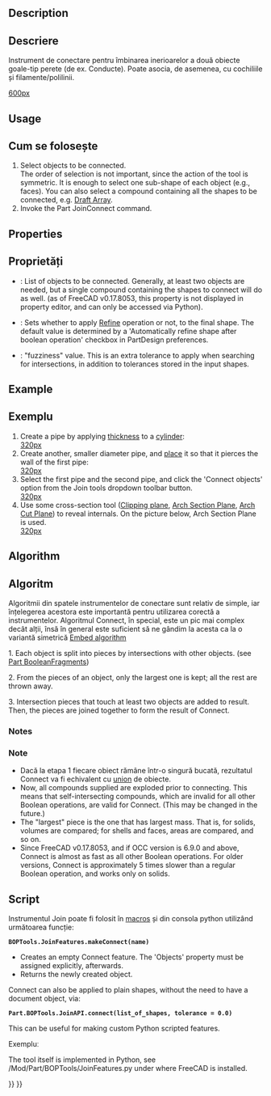 <languages/>

{{Docnav
|[[Part_Common|Common]]
|[[Part_JoinEmbed|JoinEmbed]]
|[[Part_Workbench|Part]]
|IconL=Part_Common.svg
|IconR=Part_JoinEmbed.svg
|IconC=Workbench_Part.svg
}}

<div class="mw-translate-fuzzy">
{{GuiCommand
|Name=Part JoinConnect
|MenuLocation=Part → Join → Connect objects
|Workbenches=[[Part_Workbench|Part]]
|Version=0.16
|SeeAlso=[[Part_JoinEmbed|Part JoinEmbed]], [[Part_JoinCutout|Part JoinCutout]], [[Part_Boolean|Part Boolean]], [[Part_Thickness|Part Thickness]]
}}
</div>

==Description== 

<div class="mw-translate-fuzzy">
==Descriere==
Instrument de conectare pentru îmbinarea inerioarelor a două obiecte goale-tip perete (de ex. Conducte). Poate asocia, de asemenea, cu cochiliile și filamente/polilinii.
</div>

[[image:JoinFeatures_Connect.png|600px]]

==Usage== 

<div class="mw-translate-fuzzy">
==Cum se folosește==
# Select objects to be connected. <br /> The order of selection is not important, since the action of the tool is symmetric. It is enough to select one sub-shape of each object (e.g., faces). You can also select a compound containing all the shapes to be connected, e.g. [[Draft Array]].
# Invoke the Part JoinConnect command.
</div>

==Properties== 

{{TitleProperty|Connect}}

<div class="mw-translate-fuzzy">
==Proprietăți==
{{TitleProperty|Connect}}
* {{PropertyData|Objects}}: List of objects to be connected. Generally, at least two objects are needed, but a single compound containing the shapes to connect will do as well. (as of FreeCAD v0.17.8053, this property is not displayed in property editor, and can only be accessed via Python).
* {{PropertyData|Refine}}: Sets whether to apply [[Part RefineShape|Refine]] operation or not, to the final shape. The default value is determined by a 'Automatically refine shape after boolean operation' checkbox in PartDesign preferences.
* {{PropertyData|Tolerance}}: "fuzziness" value. This is an extra tolerance to apply when searching for intersections, in addition to tolerances stored in the input shapes.
</div>

==Example== 

<div class="mw-translate-fuzzy">
==Exemplu==
# Create a pipe by applying [[Part_Thickness|thickness]] to a [[Part_Cylinder|cylinder]]: <br />[[image:JoinFeatures_Example_step1.png|320px]]
# Create another, smaller diameter pipe, and [[Placement|place]] it so that it pierces the wall of the first pipe: <br />[[image:JoinFeatures_Example_step2.png|320px]]
# Select the first pipe and the second pipe, and click the 'Connect objects' option from the Join tools dropdown toolbar button. <br />[[image:JoinFeatures_Example_step3_Connect.png|320px]]
# Use some cross-section tool ([[Std_ToggleClipPlane|Clipping plane]], [[Arch_SectionPlane|Arch Section Plane]], [[Arch_CutPlane|Arch Cut Plane]]) to reveal internals. On the picture below, Arch Section Plane is used.<br />[[image:JoinFeatures_Example_step4_Connect.png|320px]]
</div>

==Algorithm==

<div class="mw-translate-fuzzy">
==Algoritm==
Algoritmii din spatele instrumentelor de conectare sunt relativ de simple, iar înțelegerea acestora este importantă pentru utilizarea corectă a instrumentelor. Algoritmul Connect, în special, este un pic mai complex decât alții, însă în general este suficient să ne gândim la acesta ca la o variantă simetrică [[Part_JoinEmbed#Algorithm|Embed algorithm]]
</div>

<div class="mw-translate-fuzzy">
1. Each object is split into pieces by intersections with other objects. (see [[Part BooleanFragments]])
</div> 

2. From the pieces of an object, only the largest one is kept; all the rest are thrown away.

3. Intersection pieces that touch at least two objects are added to result. Then, the pieces are joined together to form the result of Connect.

===Notes=== 

<div class="mw-translate-fuzzy">
===Note===
* Dacă la etapa 1 fiecare obiect rămâne într-o singură bucată, rezultatul Connect va fi echivalent cu [[Part_Fuse/ro|union]] de obiecte.
* Now, all compounds supplied are exploded prior to connecting. This means that self-intersecting compounds, which are invalid for all other Boolean operations, are valid for Connect. (This may be changed in the future.)
* The "largest" piece is the one that has largest mass. That is, for solids, volumes are compared; for shells and faces, areas are compared, and so on.
* Since FreeCAD v0.17.8053, and if OCC version is 6.9.0 and above, Connect is almost as fast as all other Boolean operations. For older versions, Connect is approximately 5 times slower than a regular Boolean operation, and works only on solids.
</div>

<span id="Scripting"></span>
==Script==

<div class="mw-translate-fuzzy">
Instrumentul Join poate fi folosit în [[macros]] și din consola python utilizând următoarea funcție:
</div>

 '''BOPTools.JoinFeatures.makeConnect(name)'''

* Creates an empty Connect feature. The 'Objects' property must be assigned explicitly, afterwards.
* Returns the newly created object.

Connect can also be applied to plain shapes, without the need to have a document object, via:

 '''Part.BOPTools.JoinAPI.connect(list_of_shapes, tolerance = 0.0)'''

This can be useful for making custom Python scripted features.

Exempluː

{{code|code=
import Part
j = Part.BOPTools.JoinFeatures.makeConnect(name= 'Connect')
j.Objects = FreeCADGui.Selection.getSelection()
}}

<div class="mw-translate-fuzzy">
The tool itself is implemented in Python, see /Mod/Part/BOPTools/JoinFeatures.py under where FreeCAD is installed.
</div>


{{Docnav
|[[Part_Common|Common]]
|[[Part_JoinEmbed|JoinEmbed]]
|[[Part_Workbench|Part]]
|IconL=Part_Common.svg
|IconR=Part_JoinEmbed.svg
|IconC=Workbench_Part.svg
}}

{{Part_Tools_navi{{#translation:}}}}
{{Userdocnavi{{#translation:}}}}
